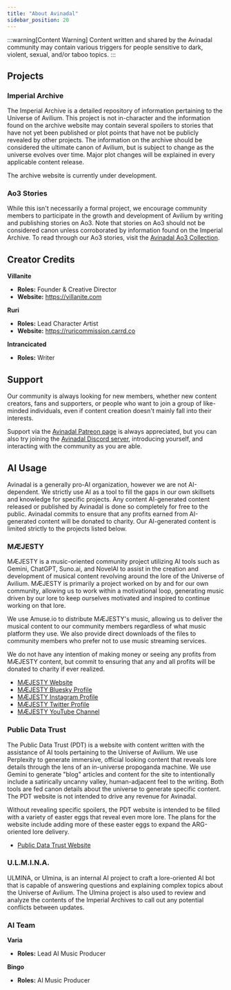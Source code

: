 ```yaml
---
title: "About Avinadal"
sidebar_position: 20
---
```

:::warning[Content Warning]
Content written and shared by the Avinadal community may contain various triggers for people sensitive to dark, violent, sexual, and/or taboo topics.
:::
## Projects
### Imperial Archive
The Imperial Archive is a detailed repository of information pertaining to the Universe of Avilium. This project is not in-character and the information found on the archive website may contain several spoilers to stories that have not yet been published or plot points that have not be publicly revealed by other projects. The information on the archive should be considered the ultimate canon of Avilium, but is subject to change as the universe evolves over time. Major plot changes will be explained in every applicable content release.

The archive website is currently under development.

### Ao3 Stories
While this isn't necessarily a formal project, we encourage community members to participate in the growth and development of Avilium by writing and publishing stories on Ao3. Note that stories on Ao3 should not be considered canon unless corroborated by information found on the Imperial Archive. To read through our Ao3 stories, visit the [Avinadal Ao3 Collection](https://archiveofourown.org/collections/avilium).

## Creator Credits
**Villanite**
- **Roles:** Founder & Creative Director
- **Website:** https://villanite.com

**Ruri**
- **Roles:** Lead Character Artist  
- **Website:** https://ruricommission.carrd.co

**Intrancicated**
- **Roles:** Writer

## Support
Our community is always looking for new members, whether new content creators, fans and supporters, or people who want to join a group of like-minded individuals, even if content creation doesn't mainly fall into their interests.

Support via the [Avinadal Patreon page](https://www.patreon.com/c/Avinadal) is always appreciated, but you can also try joining the [Avinadal Discord server](https://discord.gg/avinadal), introducing yourself, and interacting with the community as you are able.

## AI Usage
Avinadal is a generally pro-AI organization, however we are not AI-dependent. We strictly use AI as a tool to fill the gaps in our own skillsets and knowledge for specific projects. Any content AI-generated content released or published by Avinadal is done so completely for free to the public. Avinadal commits to ensure that any profits earned from AI-generated content will be donated to charity. Our AI-generated content is limited strictly to the projects listed below.

### MÆJESTY
MÆJESTY is a music-oriented community project utilizing AI tools such as Gemini, ChatGPT, Suno.ai, and NovelAI to assist in the creation and development of musical content revolving around the lore of the Universe of Avilium. MÆJESTY is primarily a project worked on by and for our own community, allowing us to work within a motivational loop, generating music driven by our lore to keep ourselves motivated and inspired to continue working on that lore.

We use Amuse.io to distribute MÆJESTY's music, allowing us to deliver the musical content to our community members regardless of what music platform they use. We also provide direct downloads of the files to community members who prefer not to use music streaming services.

We do not have any intention of making money or seeing any profits from MÆJESTY content, but commit to ensuring that any and all profits will be donated to charity if ever realized.

- [MÆJESTY Website](https://maejesty.music)
- [MÆJESTY Bluesky Profile](https://bsky.app/profile/maejesty.net)
- [MÆJESTY Instagram Profile](https://www.instagram.com/maejestymusic)
- [MÆJESTY Twitter Profile](https://x.com/maejestymusic)
- [MÆJESTY YouTube Channel](https://www.youtube.com/@Maejesty-Music)

### Public Data Trust
The Public Data Trust (PDT) is a website with content written with the assistance of AI tools pertaining to the Universe of Avilium. We use Perplexity to generate immersive, official looking content that reveals lore details through the lens of an in-universe propoganda machine. We use Gemini to generate "blog" articles and content for the site to intentionally include a satirically uncanny valley, human-adjacent feel to the writing. Both tools are fed canon details about the universe to generate specific content. The PDT website is not intended to drive any revenue for Avinadal. 

Without revealing specific spoilers, the PDT website is intended to be filled with a variety of easter eggs that reveal even more lore. The plans for the website include adding more of these easter eggs to expand the ARG-oriented lore delivery.

- [Public Data Trust Website](https://publicdatatrust.com)

### U.L.M.I.N.A.
ULMINA, or Ulmina, is an internal AI project to craft a lore-oriented AI bot that is capable of answering questions and explaining complex topics about the Universe of Avilium. The Ulmina project is also used to review and analyze the contents of the Imperial Archives to call out any potential conflicts between updates.

### AI Team

**Varia**
- **Roles:** Lead AI Music Producer

**Bingo**
- **Roles:** AI Music Producer

